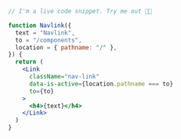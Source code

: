 ```jsx live="true" title="Navlink"
// I'm a live code snippet. Try me out 👨‍💻

function Navlink({
  text = "Navlink",
  to = "/components",
  location = { pathname: "/" },
}) {
  return (
    <Link
      className="nav-link"
      data-is-active={location.pathname === to}
      to={to}
    >
      <h4>{text}</h4>
    </Link>
  )
}
```
